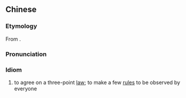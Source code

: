{{also|约法三章}}
==Chinese==
{{zh-forms|s=约法三章}}
{{wikipedia|lang=zh}}

===Etymology===
From ''{{w|Shiji}}''.

===Pronunciation===
{{zh-pron
|m=yuēfǎsānzhāng
|cat=id
}}

===Idiom===
{{zh-idiom}}

# to agree on a three-point [[law]]; to make a few [[rule]]s to be observed by everyone